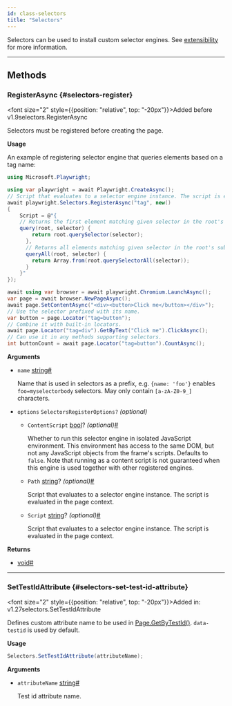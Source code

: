 ```yaml
---
id: class-selectors
title: "Selectors"
---
```



Selectors can be used to install custom selector engines. See [extensibility](../extensibility.mdx) for more information.


---

## Methods

### RegisterAsync {#selectors-register}

<font size="2" style={{position: "relative", top: "-20px"}}>Added before v1.9</font><x-search>selectors.RegisterAsync</x-search>

Selectors must be registered before creating the page.

**Usage**

An example of registering selector engine that queries elements based on a tag name:

```csharp
using Microsoft.Playwright;

using var playwright = await Playwright.CreateAsync();
// Script that evaluates to a selector engine instance. The script is evaluated in the page context.
await playwright.Selectors.RegisterAsync("tag", new()
{
    Script = @"{
    // Returns the first element matching given selector in the root's subtree.
    query(root, selector) {
        return root.querySelector(selector);
      },
      // Returns all elements matching given selector in the root's subtree.
      queryAll(root, selector) {
        return Array.from(root.querySelectorAll(selector));
      }
    }"
});

await using var browser = await playwright.Chromium.LaunchAsync();
var page = await browser.NewPageAsync();
await page.SetContentAsync("<div><button>Click me</button></div>");
// Use the selector prefixed with its name.
var button = page.Locator("tag=button");
// Combine it with built-in locators.
await page.Locator("tag=div").GetByText("Click me").ClickAsync();
// Can use it in any methods supporting selectors.
int buttonCount = await page.Locator("tag=button").CountAsync();
```

**Arguments**
- `name` [string]<a aria-hidden="true" tabIndex="-1" class="list-anchor-link" id="selectors-register-option-name"/><a href="#selectors-register-option-name" class="list-anchor">#</a>
  
  Name that is used in selectors as a prefix, e.g. `{name: 'foo'}` enables `foo=myselectorbody` selectors. May only contain `[a-zA-Z0-9_]` characters.
- `options` `SelectorsRegisterOptions?` *(optional)*
  - `ContentScript` [bool]? *(optional)*<a aria-hidden="true" tabIndex="-1" class="list-anchor-link" id="selectors-register-option-content-script"/><a href="#selectors-register-option-content-script" class="list-anchor">#</a>
    
    Whether to run this selector engine in isolated JavaScript environment. This environment has access to the same DOM, but not any JavaScript objects from the frame's scripts. Defaults to `false`. Note that running as a content script is not guaranteed when this engine is used together with other registered engines.
  - `Path` [string]? *(optional)*<a aria-hidden="true" tabIndex="-1" class="list-anchor-link" id="selectors-register-option-path"/><a href="#selectors-register-option-path" class="list-anchor">#</a>
    
    Script that evaluates to a selector engine instance. The script is evaluated in the page context.
  - `Script` [string]? *(optional)*<a aria-hidden="true" tabIndex="-1" class="list-anchor-link" id="selectors-register-option-script"/><a href="#selectors-register-option-script" class="list-anchor">#</a>
    
    Script that evaluates to a selector engine instance. The script is evaluated in the page context.

**Returns**
- [void]<a aria-hidden="true" tabIndex="-1" class="list-anchor-link" id="selectors-register-return"/><a href="#selectors-register-return" class="list-anchor">#</a>

---

### SetTestIdAttribute {#selectors-set-test-id-attribute}

<font size="2" style={{position: "relative", top: "-20px"}}>Added in: v1.27</font><x-search>selectors.SetTestIdAttribute</x-search>

Defines custom attribute name to be used in [Page.GetByTestId()](/api/class-page.mdx#page-get-by-test-id). `data-testid` is used by default.

**Usage**

```csharp
Selectors.SetTestIdAttribute(attributeName);
```

**Arguments**
- `attributeName` [string]<a aria-hidden="true" tabIndex="-1" class="list-anchor-link" id="selectors-set-test-id-attribute-option-attribute-name"/><a href="#selectors-set-test-id-attribute-option-attribute-name" class="list-anchor">#</a>
  
  Test id attribute name.


[Accessibility]: /api/class-accessibility.mdx "Accessibility"
[APIRequest]: /api/class-apirequest.mdx "APIRequest"
[APIRequestContext]: /api/class-apirequestcontext.mdx "APIRequestContext"
[APIResponse]: /api/class-apiresponse.mdx "APIResponse"
[APIResponseAssertions]: /api/class-apiresponseassertions.mdx "APIResponseAssertions"
[Browser]: /api/class-browser.mdx "Browser"
[BrowserContext]: /api/class-browsercontext.mdx "BrowserContext"
[BrowserType]: /api/class-browsertype.mdx "BrowserType"
[CDPSession]: /api/class-cdpsession.mdx "CDPSession"
[CDPSessionEvent]: /api/class-cdpsessionevent.mdx "CDPSessionEvent"
[Clock]: /api/class-clock.mdx "Clock"
[ConsoleMessage]: /api/class-consolemessage.mdx "ConsoleMessage"
[Dialog]: /api/class-dialog.mdx "Dialog"
[Download]: /api/class-download.mdx "Download"
[ElementHandle]: /api/class-elementhandle.mdx "ElementHandle"
[FileChooser]: /api/class-filechooser.mdx "FileChooser"
[FormData]: /api/class-formdata.mdx "FormData"
[Frame]: /api/class-frame.mdx "Frame"
[FrameLocator]: /api/class-framelocator.mdx "FrameLocator"
[JSHandle]: /api/class-jshandle.mdx "JSHandle"
[Keyboard]: /api/class-keyboard.mdx "Keyboard"
[Locator]: /api/class-locator.mdx "Locator"
[LocatorAssertions]: /api/class-locatorassertions.mdx "LocatorAssertions"
[Mouse]: /api/class-mouse.mdx "Mouse"
[Page]: /api/class-page.mdx "Page"
[PageAssertions]: /api/class-pageassertions.mdx "PageAssertions"
[Playwright]: /api/class-playwright.mdx "Playwright"
[PlaywrightAssertions]: /api/class-playwrightassertions.mdx "PlaywrightAssertions"
[Request]: /api/class-request.mdx "Request"
[Response]: /api/class-response.mdx "Response"
[Route]: /api/class-route.mdx "Route"
[Selectors]: /api/class-selectors.mdx "Selectors"
[TimeoutError]: /api/class-timeouterror.mdx "TimeoutError"
[Touchscreen]: /api/class-touchscreen.mdx "Touchscreen"
[Tracing]: /api/class-tracing.mdx "Tracing"
[Video]: /api/class-video.mdx "Video"
[WebError]: /api/class-weberror.mdx "WebError"
[WebSocket]: /api/class-websocket.mdx "WebSocket"
[WebSocketFrame]: /api/class-websocketframe.mdx "WebSocketFrame"
[Worker]: /api/class-worker.mdx "Worker"
[Element]: https://developer.mozilla.org/en-US/docs/Web/API/element "Element"
[EvaluationArgument]: /evaluating.mdx#evaluation-argument "EvaluationArgument"
[Promise]: https://developer.mozilla.org/en-US/docs/Web/JavaScript/Reference/Global_Objects/Promise "Promise"
[iterator]: https://developer.mozilla.org/en-US/docs/Web/JavaScript/Reference/Iteration_protocols "Iterator"
[origin]: https://developer.mozilla.org/en-US/docs/Glossary/Origin "Origin"
[selector]: https://developer.mozilla.org/en-US/docs/Web/CSS/CSS_Selectors "selector"
[Serializable]: https://developer.mozilla.org/en-US/docs/Web/JavaScript/Reference/Global_Objects/JSON/stringify#Description "Serializable"
[UIEvent.detail]: https://developer.mozilla.org/en-US/docs/Web/API/UIEvent/detail "UIEvent.detail"
[UnixTime]: https://en.wikipedia.org/wiki/Unix_time "Unix Time"
[xpath]: https://developer.mozilla.org/en-US/docs/Web/XPath "xpath"

[bool]: https://docs.microsoft.com/en-us/dotnet/api/system.boolean "bool"
[Date]: https://learn.microsoft.com/en-us/dotnet/api/system.datetime "DateTime"
[double]: https://docs.microsoft.com/en-us/dotnet/api/system.double "double"
[byte]: https://docs.microsoft.com/en-us/dotnet/api/system.byte "byte"
[int]: https://docs.microsoft.com/en-us/dotnet/api/system.int32 "int"
[long]: https://docs.microsoft.com/en-us/dotnet/api/system.int64 "long"
[void]: https://docs.microsoft.com/en-us/dotnet/csharp/language-reference/builtin-types/void "void"
[string]: https://docs.microsoft.com/en-us/dotnet/api/system.string "string"
[URL]: https://nodejs.org/api/url.html "URL"
[Regex]: https://docs.microsoft.com/en-us/dotnet/api/system.text.regularexpressions.regex "Regex"

[Action]: https://docs.microsoft.com/en-us/dotnet/api/system.action-1 "Action"
[Func]: https://docs.microsoft.com/en-us/dotnet/api/system.func-2 "Func"
[IEnumerable]: https://docs.microsoft.com/en-us/dotnet/api/system.collections.ienumerable "IEnumerable"
[IDictionary]: https://docs.microsoft.com/en-us/dotnet/api/system.collections.idictionary "IDictionary"
[Task]: https://docs.microsoft.com/en-us/dotnet/api/system.threading.tasks.task?view=net-5.0 "Task"
[IReadOnlyDictionary]: https://docs.microsoft.com/en-us/dotnet/api/system.collections.generic.ireadonlydictionary-2 "IReadOnlyDictionary"
[JsonElement]: https://docs.microsoft.com/en-us/dotnet/api/system.text.json.jsonelement "JsonElement"

[all available image tags]: https://mcr.microsoft.com/en-us/product/playwright/dotnet/about "all available image tags"
[Microsoft Artifact Registry]: https://mcr.microsoft.com/en-us/product/playwright/dotnet/about "Microsoft Artifact Registry"
[Dockerfile.jammy]: https://github.com/microsoft/playwright-dotnet/blob/main/utils/docker/Dockerfile.jammy "Dockerfile.jammy"
